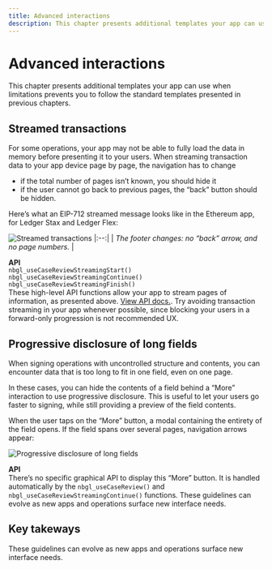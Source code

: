 ```yaml
---
title: Advanced interactions
description: This chapter presents additional templates your app can use when limitations prevents you to follow the standard templates presented in previous chapters.
---
```



# Advanced interactions

This chapter presents additional templates your app can use when limitations prevents you to follow the standard templates presented in previous chapters.

## Streamed transactions

For some operations, your app may not be able to fully load the data in memory before presenting it to your users. When streaming transaction data to your app device page by page, the navigation has to change
- if the total number of pages isn’t known, you should hide it
- if the user cannot go back to previous pages, the “back” button should be hidden.

Here’s what an EIP-712 streamed message looks like in the Ethereum app, for Ledger Stax and Ledger Flex:

![Streamed transactions](/device-app/stax-flex-streamed-transactions.png)
|:--:| 
| *The footer changes: no “back” arrow, and no page numbers.* |

<Callout emoji="💻">
	<b>API</b><br/>
  	<code>nbgl_useCaseReviewStreamingStart()</code><br/>
  	<code>nbgl_useCaseReviewStreamingContinue()</code><br/>
  	<code>nbgl_useCaseReviewStreamingFinish()</code><br/>
  	These high-level API functions allow your app to stream pages of information, as presented above. <a href="https://ledgerhq.github.io/ledger-secure-sdk/nbgl__use__case_8h.html#a42b9838f8e87318f142b4bfa11cd8e1a">View API docs.</a>.
</Callout>

<Callout type="warning" emoji="⚠️">
  Try avoiding transaction streaming in your app whenever possible, since blocking your users in a forward-only progression is not recommended UX.
</Callout>

## Progressive disclosure of long fields

When signing operations with uncontrolled structure and contents, you can encounter data that is too long to fit in one field, even on one page.

In these cases, you can hide the contents of a field behind a “More” interaction to use progressive disclosure. This is useful to let your users go faster to signing, while still providing a preview of the field contents.

When the user taps on the “More” button, a modal containing the entirety of the field opens. If the field spans over several pages, navigation arrows appear:

![Progressive disclosure of long fields](/device-app/stax-flex-long-fields.png)

<Callout emoji="💻">
	<b>API</b><br/>
	There’s no specific graphical API to display this “More” button. It is handled automatically by the <code>nbgl_useCaseReview()</code> and <code>nbgl_useCaseReviewStreamingContinue()</code> functions.
</Callout>

<Callout type="warning" emoji="⚠️">
  These guidelines can evolve as new apps and operations surface new interface needs. 
</Callout>


## Key takeways

<Callout>
	These guidelines can evolve as new apps and operations surface new interface needs. 
</Callout>

